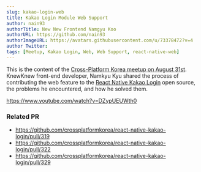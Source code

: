 ```yaml
---
slug: kakao-login-web
title: Kakao Login Module Web Support
author: nain93
authorTitle: New New Frontend Namgyu Koo
authorURL: https://github.com/nain93
authorImageURL: https://avatars.githubusercontent.com/u/73378472?v=4
author Twitter:
tags: [Meetup, Kakao Login, Web, Web Support, react-native-web]
---
```



This is the content of the [Cross-Platform Korea meetup on August 31st](https://www.meetup.com/ko-KR/crossplatformkorea/events/287894080). KnewKnew front-end developer, Namkyu Kyu shared the process of contributing the web feature to the [React Native Kakao Login](https://github.com/crossplatformkorea/react-native-kakao-login) open source, the problems he encountered, and how he solved them.

https://www.youtube.com/watch?v=DZypUEUWth0

### Related PR
- https://github.com/crossplatformkorea/react-native-kakao-login/pull/319
- https://github.com/crossplatformkorea/react-native-kakao-login/pull/322
- https://github.com/crossplatformkorea/react-native-kakao-login/pull/329

<AdFitMobileBanner
  unit="DAN-ECUZO05s14SU0P7d"
  className="adfit-middle-mobile-2022-09-26"
/>
